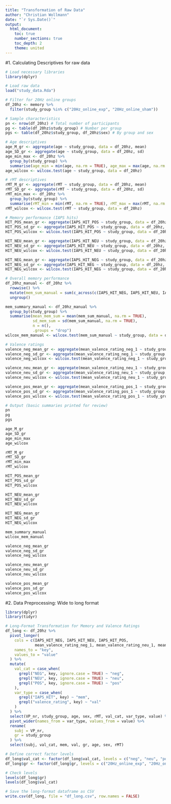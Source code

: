 ```yaml
---
title: "Transformation of Raw Data"
author: "Christian Wollmann"
date: "`r Sys.Date()`"
output: 
  html_document:
    toc: true
    number_sections: true
    toc_depth: 2
    theme: united
---
```

#1. Calculating Descriptives for raw data
```r
# Load necessary libraries
library(dplyr)

# Load raw data
load("study_data.Rda")

# Filter for 20Hz online groups
df_20hz <- memory %>%
  filter(study_group %in% c("20Hz_online_exp", "20Hz_online_sham"))

# Sample characteristics
pn <- nrow(df_20hz) # Total number of participants
pg <- table(df_20hz$study_group) # Number per group
pgs <- table(df_20hz$study_group, df_20hz$sex) # By group and sex

# Age descriptives
age_M_gr <- aggregate(age ~ study_group, data = df_20hz, mean)
age_SD_gr <- aggregate(age ~ study_group, data = df_20hz, sd)
age_min_max <- df_20hz %>%
  group_by(study_group) %>%
  summarise(age_min = min(age, na.rm = TRUE), age_max = max(age, na.rm = TRUE))
age_wilcox <- wilcox.test(age ~ study_group, data = df_20hz)

# rMT descriptives
rMT_M_gr <- aggregate(rMT ~ study_group, data = df_20hz, mean)
rMT_SD_gr <- aggregate(rMT ~ study_group, data = df_20hz, sd)
rMT_min_max <- df_20hz %>%
  group_by(study_group) %>%
  summarise(rMT_min = min(rMT, na.rm = TRUE), rMT_max = max(rMT, na.rm = TRUE))
rMT_wilcox <- wilcox.test(rMT ~ study_group, data = df_20hz)

# Memory performance (IAPS hits)
HIT_POS_mean_gr <- aggregate(IAPS_HIT_POS ~ study_group, data = df_20hz, mean)
HIT_POS_sd_gr <- aggregate(IAPS_HIT_POS ~ study_group, data = df_20hz, sd)
HIT_POS_wilcox <- wilcox.test(IAPS_HIT_POS ~ study_group, data = df_20hz)

HIT_NEU_mean_gr <- aggregate(IAPS_HIT_NEU ~ study_group, data = df_20hz, mean)
HIT_NEU_sd_gr <- aggregate(IAPS_HIT_NEU ~ study_group, data = df_20hz, sd)
HIT_NEU_wilcox <- wilcox.test(IAPS_HIT_NEU ~ study_group, data = df_20hz)

HIT_NEG_mean_gr <- aggregate(IAPS_HIT_NEG ~ study_group, data = df_20hz, mean)
HIT_NEG_sd_gr <- aggregate(IAPS_HIT_NEG ~ study_group, data = df_20hz, sd)
HIT_NEG_wilcox <- wilcox.test(IAPS_HIT_NEG ~ study_group, data = df_20hz)

# Overall memory performance
df_20hz_manual <- df_20hz %>%
  rowwise() %>%
  mutate(mem_sum_manual = sum(c_across(c(IAPS_HIT_NEG, IAPS_HIT_NEU, IAPS_HIT_POS)), na.rm = TRUE)) %>%
  ungroup()

mem_summary_manual <- df_20hz_manual %>%
  group_by(study_group) %>%
  summarise(mean_mem_sum = mean(mem_sum_manual, na.rm = TRUE),
            sd_mem_sum = sd(mem_sum_manual, na.rm = TRUE),
            n = n(),
            .groups = "drop")
wilcox_mem_manual <- wilcox.test(mem_sum_manual ~ study_group, data = df_20hz_manual)

# Valence ratings
valence_neg_mean_gr <- aggregate(mean_valence_rating_neg_1 ~ study_group, data = df_20hz, mean)
valence_neg_sd_gr <- aggregate(mean_valence_rating_neg_1 ~ study_group, data = df_20hz, sd)
valence_neg_wilcox <- wilcox.test(mean_valence_rating_neg_1 ~ study_group, data = df_20hz)

valence_neu_mean_gr <- aggregate(mean_valence_rating_neu_1 ~ study_group, data = df_20hz, mean)
valence_neu_sd_gr <- aggregate(mean_valence_rating_neu_1 ~ study_group, data = df_20hz, sd)
valence_neu_wilcox <- wilcox.test(mean_valence_rating_neu_1 ~ study_group, data = df_20hz)

valence_pos_mean_gr <- aggregate(mean_valence_rating_pos_1 ~ study_group, data = df_20hz, mean)
valence_pos_sd_gr <- aggregate(mean_valence_rating_pos_1 ~ study_group, data = df_20hz, sd)
valence_pos_wilcox <- wilcox.test(mean_valence_rating_pos_1 ~ study_group, data = df_20hz)

# Output (basic summaries printed for review)
pn
pg
pgs

age_M_gr
age_SD_gr
age_min_max
age_wilcox

rMT_M_gr
rMT_SD_gr
rMT_min_max
rMT_wilcox

HIT_POS_mean_gr
HIT_POS_sd_gr
HIT_POS_wilcox

HIT_NEU_mean_gr
HIT_NEU_sd_gr
HIT_NEU_wilcox

HIT_NEG_mean_gr
HIT_NEG_sd_gr
HIT_NEG_wilcox

mem_summary_manual
wilcox_mem_manual

valence_neg_mean_gr
valence_neg_sd_gr
valence_neg_wilcox

valence_neu_mean_gr
valence_neu_sd_gr
valence_neu_wilcox

valence_pos_mean_gr
valence_pos_sd_gr
valence_pos_wilcox

```


#2. Data Preprocessing: Wide to long format
```r
library(dplyr)
library(tidyr)

# Long-Format Transformation for Memory and Valence Ratings
df_long <- df_20hz %>%
  pivot_longer(
    cols = c(IAPS_HIT_NEG, IAPS_HIT_NEU, IAPS_HIT_POS,
             mean_valence_rating_neg_1, mean_valence_rating_neu_1, mean_valence_rating_pos_1),
    names_to = "key",
    values_to = "value"
  ) %>%
  mutate(
    val_cat = case_when(
      grepl("NEG", key, ignore.case = TRUE) ~ "neg",
      grepl("NEU", key, ignore.case = TRUE) ~ "neu",
      grepl("POS", key, ignore.case = TRUE) ~ "pos"
    ),
    var_type = case_when(
      grepl("IAPS_HIT", key) ~ "mem",
      grepl("valence_rating", key) ~ "val"
    )
  ) %>%
  select(VP_nr, study_group, age, sex, rMT, val_cat, var_type, value) %>%
  pivot_wider(names_from = var_type, values_from = value) %>%
  rename(
    subj = VP_nr,
    gr = study_group
  ) %>%
  select(subj, val_cat, mem, val, gr, age, sex, rMT)

# Define correct factor levels
df_long$val_cat <- factor(df_long$val_cat, levels = c("neg", "neu", "pos"))
df_long$gr <- factor(df_long$gr, levels = c("20Hz_online_exp", "20Hz_online_sham"))

# Check levels
levels(df_long$gr)
levels(df_long$val_cat)

# Save the long-format dataframe as CSV
write.csv(df_long, file = "df_long.csv", row.names = FALSE)
```
